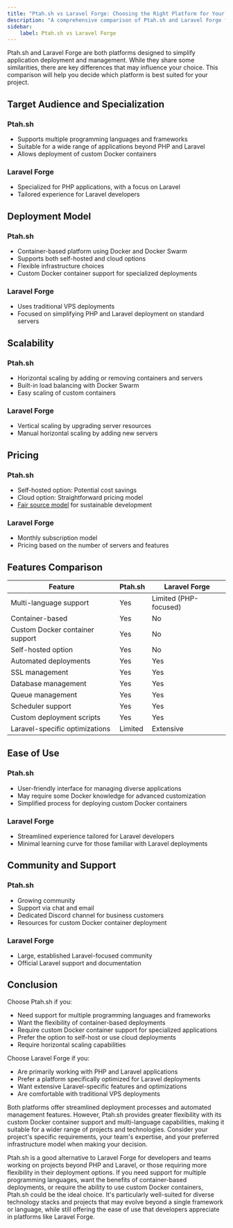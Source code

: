 ```yaml
---
title: "Ptah.sh vs Laravel Forge: Choosing the Right Platform for Your Application"
description: "A comprehensive comparison of Ptah.sh and Laravel Forge for application deployment and management."
sidebar:
    label: Ptah.sh vs Laravel Forge
---
```


Ptah.sh and Laravel Forge are both platforms designed to simplify application deployment and management. While they share some similarities, there are key differences that may influence your choice. This comparison will help you decide which platform is best suited for your project.

## Target Audience and Specialization

### Ptah.sh
- Supports multiple programming languages and frameworks
- Suitable for a wide range of applications beyond PHP and Laravel
- Allows deployment of custom Docker containers

### Laravel Forge
- Specialized for PHP applications, with a focus on Laravel
- Tailored experience for Laravel developers

## Deployment Model

### Ptah.sh
- Container-based platform using Docker and Docker Swarm
- Supports both self-hosted and cloud options
- Flexible infrastructure choices
- Custom Docker container support for specialized deployments

### Laravel Forge
- Uses traditional VPS deployments
- Focused on simplifying PHP and Laravel deployment on standard servers

## Scalability

### Ptah.sh
- Horizontal scaling by adding or removing containers and servers
- Built-in load balancing with Docker Swarm
- Easy scaling of custom containers

### Laravel Forge
- Vertical scaling by upgrading server resources
- Manual horizontal scaling by adding new servers

## Pricing

### Ptah.sh
- Self-hosted option: Potential cost savings
- Cloud option: Straightforward pricing model
- [Fair source model](/blog/2024-08-09-we-use-fair-source/) for sustainable development

### Laravel Forge
- Monthly subscription model
- Pricing based on the number of servers and features

## Features Comparison

| Feature | Ptah.sh | Laravel Forge |
|---------|---------|---------------|
| Multi-language support | Yes | Limited (PHP-focused) |
| Container-based | Yes | No |
| Custom Docker container support | Yes | No |
| Self-hosted option | Yes | No |
| Automated deployments | Yes | Yes |
| SSL management | Yes | Yes |
| Database management | Yes | Yes |
| Queue management | Yes | Yes |
| Scheduler support | Yes | Yes |
| Custom deployment scripts | Yes | Yes |
| Laravel-specific optimizations | Limited | Extensive |

## Ease of Use

### Ptah.sh
- User-friendly interface for managing diverse applications
- May require some Docker knowledge for advanced customization
- Simplified process for deploying custom Docker containers

### Laravel Forge
- Streamlined experience tailored for Laravel developers
- Minimal learning curve for those familiar with Laravel deployments

## Community and Support

### Ptah.sh
- Growing community
- Support via chat and email
- Dedicated Discord channel for business customers
- Resources for custom Docker container deployment

### Laravel Forge
- Large, established Laravel-focused community
- Official Laravel support and documentation

## Conclusion

Choose Ptah.sh if you:
- Need support for multiple programming languages and frameworks
- Want the flexibility of container-based deployments
- Require custom Docker container support for specialized applications
- Prefer the option to self-host or use cloud deployments
- Require horizontal scaling capabilities

Choose Laravel Forge if you:
- Are primarily working with PHP and Laravel applications
- Prefer a platform specifically optimized for Laravel deployments
- Want extensive Laravel-specific features and optimizations
- Are comfortable with traditional VPS deployments

Both platforms offer streamlined deployment processes and automated management features. However, Ptah.sh provides greater flexibility with its custom Docker container support and multi-language capabilities, making it suitable for a wider range of projects and technologies. Consider your project's specific requirements, your team's expertise, and your preferred infrastructure model when making your decision.

Ptah.sh is a good alternative to Laravel Forge for developers and teams working on projects beyond PHP and Laravel, or those requiring more flexibility in their deployment options. If you need support for multiple programming languages, want the benefits of container-based deployments, or require the ability to use custom Docker containers, Ptah.sh could be the ideal choice. It's particularly well-suited for diverse technology stacks and projects that may evolve beyond a single framework or language, while still offering the ease of use that developers appreciate in platforms like Laravel Forge.

<DocsCTA />
